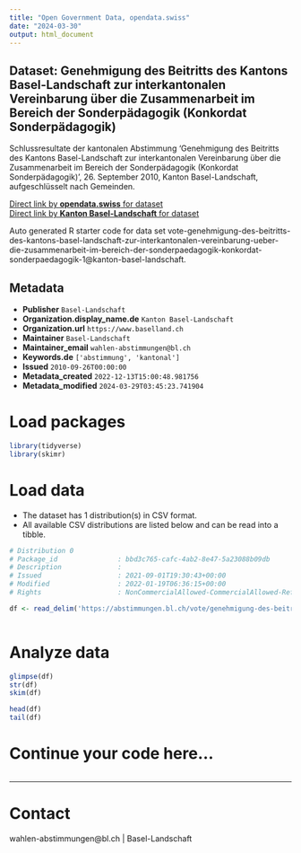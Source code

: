 ```yaml
---
title: "Open Government Data, opendata.swiss"
date: "2024-03-30"
output: html_document
---
```


## Dataset: Genehmigung des Beitritts des Kantons Basel-Landschaft zur interkantonalen Vereinbarung über die Zusammenarbeit im Bereich der Sonderpädagogik (Konkordat Sonderpädagogik)

Schlussresultate der kantonalen Abstimmung 'Genehmigung des Beitritts des Kantons Basel-Landschaft zur interkantonalen Vereinbarung über die Zusammenarbeit im Bereich der Sonderpädagogik (Konkordat Sonderpädagogik)', 26. September 2010, Kanton Basel-Landschaft, aufgeschlüsselt nach Gemeinden.

[Direct link by **opendata.swiss** for dataset](https://opendata.swiss/de/dataset/genehmigung-des-beitritts-des-kantons-basel-landschaft-zur-interkantonalen-vereinbarung-uber-di-1)<br>
[Direct link by **Kanton Basel-Landschaft** for dataset](https://abstimmungen.bl.ch/vote/genehmigung-des-beitritts-des-kantons-basel-landschaft-zur-interkantonalen-vereinbarung-ueber-die-zusammenarbeit-im-bereich-der-sonderpaedagogik-konkordat-sonderpaedagogik-1/data)

Auto generated R starter code for data set vote-genehmigung-des-beitritts-des-kantons-basel-landschaft-zur-interkantonalen-vereinbarung-ueber-die-zusammenarbeit-im-bereich-der-sonderpaedagogik-konkordat-sonderpaedagogik-1@kanton-basel-landschaft.

## Metadata

- **Publisher** `Basel-Landschaft`
- **Organization.display_name.de** `Kanton Basel-Landschaft`
- **Organization.url** `https://www.baselland.ch`
- **Maintainer** `Basel-Landschaft`
- **Maintainer_email** `wahlen-abstimmungen@bl.ch`
- **Keywords.de** `['abstimmung', 'kantonal']`
- **Issued** `2010-09-26T00:00:00`
- **Metadata_created** `2022-12-13T15:00:48.981756`
- **Metadata_modified** `2024-03-29T03:45:23.741904`


# Load packages

```r

library(tidyverse)
library(skimr)

```

# Load data

-   The dataset has 1 distribution(s) in CSV format.
-   All available CSV distributions are listed below and can be read into a tibble.

```r

# Distribution 0
# Package_id               : bbd3c765-cafc-4ab2-8e47-5a23088b09db
# Description              : 
# Issued                   : 2021-09-01T19:30:43+00:00
# Modified                 : 2022-01-19T06:36:15+00:00
# Rights                   : NonCommercialAllowed-CommercialAllowed-ReferenceRequired

df <- read_delim('https://abstimmungen.bl.ch/vote/genehmigung-des-beitritts-des-kantons-basel-landschaft-zur-interkantonalen-vereinbarung-ueber-die-zusammenarbeit-im-bereich-der-sonderpaedagogik-konkordat-sonderpaedagogik-1/data-csv')



```

# Analyze data

```r

glimpse(df)
str(df)
skim(df)

head(df)
tail(df)

```

# Continue your code here...

```r

```

------------------------------------------------------------------------

# Contact

wahlen-abstimmungen@bl.ch | Basel-Landschaft

